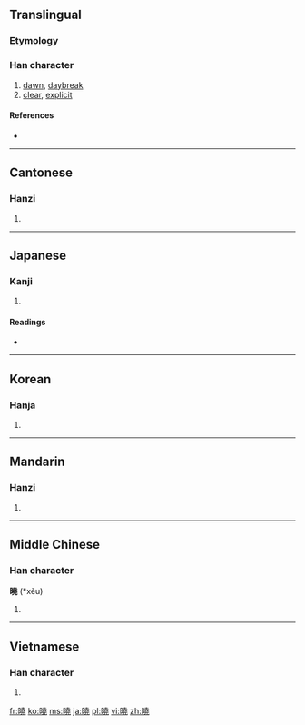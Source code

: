 {{also|晓|暁}}
==Translingual==

===Etymology===
{{Han compound|日|堯|c1=s|c2=p|t1=sun|ls=psc}}

===Han character===
{{Han char|rn=72|rad=日|as=12|sn=16|four=6401<sub>1</sub>|canj=日土土山 (AGGU)}}

# [[dawn]], [[daybreak]]
# [[clear]], [[explicit]]

====References====
* {{Han ref|kx=0500.170|dkj=14176|dj=0870.120|hdz=21535.010|uh=66C9|ud=26313|bh=BEE5|bd=48869}}

----

==Cantonese==

===Hanzi===
{{yue-hanzi|jyut=|y=hiu2|sim=晓}}

# {{defn|Cantonese|sort=日12}}

----

==Japanese==

===Kanji===
{{ja-kanji|grade=|rs=日12}}

# {{defn|Japanese|sort=日12}}

====Readings====
* {{ja-readings|on=[[ぎょう]] (gyō), [[きょう]] (kyō)|kun=[[あかつき]] (akatsuki), [[さとる]] (satoru)}}

----

==Korean==

===Hanja===
{{ko-hanja|hangeul=효|eumhun=|rv=hyo|mr=hyo|y=hyo}}

# {{defn|Korean|sort=日12}}

----

==Mandarin==

===Hanzi===
{{cmn-hanzi|sim=晓|pin=[[xiǎo]] ([[xiao3]])|wg=hsiao<sup>3</sup>}}

# {{defn|Mandarin|sort=日12}}

----

==Middle Chinese==

===Han character===
'''曉''' (*xěu)<!--asterisk signifies that this is a reconstructed pronunciation-->

# {{defn|Middle Chinese|sort=日12}}

----

==Vietnamese==

===Han character===
{{vi-hantu|[[hiểu]], [[hẻo]], [[hểu]]|rs=日12}}

# {{defn|Vietnamese|sort=日12}}

[[fr:曉]]
[[ko:曉]]
[[ms:曉]]
[[ja:曉]]
[[pl:曉]]
[[vi:曉]]
[[zh:曉]]